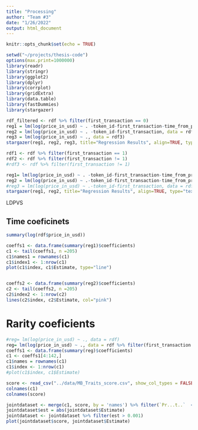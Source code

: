 ```yaml
---
title: "Processing"
author: "Team #3"
date: "1/26/2022"
output: html_document
---
```


```r
knitr::opts_chunk$set(echo = TRUE)
```

```r
setwd("~/projects/thesis-code")
options(max.print=1000000)
library(readr)
library(stringr)
library(ggplot2)
library(dplyr)
library(corrplot)
library(gridExtra)
library(data.table)
library(fastDummies)
library(stargazer)
```

```r
rdf_filtered <- rdf %>% filter(first_transaction == 0)
reg1 = lm(log(price_in_usd) ~ . -token_id-first_transaction-time_from_prev-prev_price, data = rdf_filtered)
reg2 = lm(log(price_in_usd) ~ . -token_id-first_transaction, data = rdf_filtered)
reg3 = lm(log(price_in_usd) ~ ., data = rdf3)
stargazer(reg1, reg2, reg3, title="Regression Results", align=TRUE, type="text")
```

```r
rdf1 <- rdf %>% filter(first_transaction == 1)
rdf2 <- rdf %>% filter(first_transaction != 1)
#rdf3 <- rdf %>% filter(first_transaction != 1)

reg1= lm(log(price_in_usd) ~ . -token_id-first_transaction-time_from_prev-prev_price, data = rdf1)
reg2 = lm(log(price_in_usd) ~ .-token_id-first_transaction-time_from_prev-prev_price, data = rdf2)
#reg3 = lm(log(price_in_usd) ~ .-token_id-first_transaction, data = rdf3)
stargazer(reg1, reg2, title="Regression Results", align=TRUE, type="text")
```

LDPVS

## Time coeficinets

```r
summary(log(rdf$price_in_usd))

coeffs1 <- data.frame(summary(reg1)$coefficients)
c1 <- tail(coeffs1, n =205)
c1$names1 = rownames(c1)
c1$index1 <- 1:nrow(c1)
plot(c1$index, c1$Estimate, type="line")


coeffs2 <- data.frame(summary(reg2)$coefficients)
c2 <- tail(coeffs2, n =205)
c2$index2 <- 1:nrow(c2)
lines(c2$index, c2$Estimate, col="pink")
```

# Rarity coeficients

```r
#reg= lm(log(price_in_usd) ~ ., data = rdf)
reg= lm(log(price_in_usd) ~ ., data = rdf %>% filter(first_transaction == 1))
coeffs1 <- data.frame(summary(reg)$coefficients)
c1 <- coeffs1[4:142,]
c1$names = rownames(c1)
c1$index <- 1:nrow(c1)
#plot(c1$index, c1$Estimate)

score <- read_csv("../data/MB_Traits_score.csv", show_col_types = FALSE)
colnames(c1)
colnames(score)

jointdataset <- merge(c1, score, by = 'names') %>% filter(`Pr...t..`  < 0.01)
jointdataset$est = abs(jointdataset$Estimate)
jointdataset <- jointdataset %>% filter(est > 0.001)
plot(jointdataset$score, jointdataset$Estimate)
```

